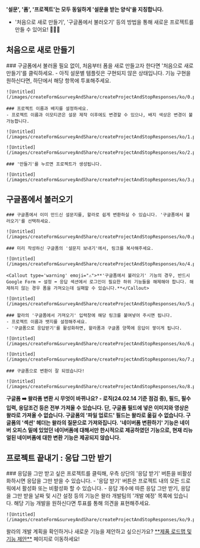 
<Callout type='warning' emoji="⚠️">**'설문', '폼', '프로젝트'는 모두 동일하게 '설문을 받는 양식'을 지칭합니다.**</Callout>

- '처음으로 새로 만들기', '구글폼에서 불러오기' 등의 방법을 통해 새로운 프로젝트를 만들 수 있어요! 🙆🏻‍♀️

## 처음으로 새로 만들기

<Steps>
    ### 구글폼에서 불러올 필요 없이, 처음부터 폼을 새로 만들고자 한다면 '처음으로 새로 만들기'를 클릭하세요.
    - 아직 설문별 템플릿은 구현되지 않은 상태입니다. 기능 구현을 원하신다면, 하단에서 해당 항목에 투표해주세요.

    ![Untitled](/images/createForm&surveyAndShare/createProjectAndStopResponses/ko/0.png)

    ### 프로젝트 이름과 배지를 설정하세요.
    - 프로젝트 이름과 이모티콘은 설문 제작 이후에도 변경할 수 있으나, 배지 색상은 변경이 불가능합니다.

    ![Untitled](/images/createForm&surveyAndShare/createProjectAndStopResponses/ko/1.png)

    ![Untitled](/images/createForm&surveyAndShare/createProjectAndStopResponses/ko/2.png)

    ### '만들기'를 누르면 프로젝트가 생성됩니다.

    ![Untitled](/images/createForm&surveyAndShare/createProjectAndStopResponses/ko/3.png)

</Steps>

## 구글폼에서 불러오기

<Steps>

    ### 구글폼에서 이미 만드신 설문지를, 왈라로 쉽게 변환하실 수 있습니다. '구글폼에서 불러오기'를 선택하세요.

    ![Untitled](/images/createForm&surveyAndShare/createProjectAndStopResponses/ko/0.png)

    ### 미리 작성하신 구글폼의 '설문지 보내기'에서, 링크를 복사해주세요.

    ![Untitled](/images/createForm&surveyAndShare/createProjectAndStopResponses/ko/4.png)

    <Callout type='warning' emoji="⚠️">**'구글폼에서 불러오기' 기능의 경우, 반드시 Google Form ➡️ 설정 ➡️ 응답 섹션에서 로그인이 필요한 하위 기능들을 해제해야 합니다. 해제하지 않는 경우 폼을 가져오는데 실패할 수 있습니다.**</Callout>

    ![Untitled](/images/createForm&surveyAndShare/createProjectAndStopResponses/ko/5.png)

    ### 왈라의 '구글폼에서 가져오기' 입력창에 해당 링크를 붙여넣어 주시면 됩니다.
    - 프로젝트 이름과 뱃지를 설정해주세요.
    - '구글폼으로 응답받기'를 활성화하면, 왈라폼과 구글폼 양쪽에 응답이 쌓이게 됩니다.

    ![Untitled](/images/createForm&surveyAndShare/createProjectAndStopResponses/ko/6.png)

    ![Untitled](/images/createForm&surveyAndShare/createProjectAndStopResponses/ko/7.png)

    ### 구글폼으로 변환이 잘 되었습니다!

    ![Untitled](/images/createForm&surveyAndShare/createProjectAndStopResponses/ko/8.png)

</Steps>

<Callout type='info' emoji="🔔">**구글폼 ➡️ 왈라폼 변환 시 무엇이 바뀌나요? - 로직(24.02.14 기준 점검 중), 필드, 필수입력, 응답조건 등은 전부 가져올 수 있습니다. 단, 구글폼 필드에 넣은 이미지와 영상은 왈라로 가져올 수 없습니다. 구글폼의 '파일 업로드' 필드는 왈라로 옮길 수 없습니다. 구글폼의 '섹션' 헤더는 왈라의 질문으로 가져와집니다.**</Callout>
<Callout type='warning' emoji="⚠️">**'네이버폼 변환하기' 기능은 네이버 오피스 밑에 있었던 네이버폼에 대해서만 한시적으로 제공하였던 기능으로, 현재 리뉴얼된 네이버폼에 대한 변환 기능은 제공되지 않습니다.**</Callout>

## 프로젝트 끝내기 : 응답 그만 받기

<Steps>
    ### 응답을 그만 받고 싶은 프로젝트를 클릭해, 우측 상단의 '응답 받기' 버튼을 비활성화하시면 응답을 그만 받을 수 있습니다.
    - '응답 받기' 버튼은 프로젝트 내의 모든 드로워에서 활성화 또는 비활성화 할 수 있습니다.
    - 응답 개수에 따른 응답 그만 받기, 응답을 그만 받을 날짜 및 시간 설정 등의 기능은 왈라 개발팀의 '개발 예정' 목록에 있습니다. 해당 기능 개발을 원하신다면 투표를 통해 의견을 표현해주세요.

    ![Untitled](/images/createForm&surveyAndShare/createProjectAndStopResponses/ko/9.png)

</Steps>

<Callout type='info' emoji="🔔">
    왈라의 개발 계획을 확인하거나 새로운 기능을 제안하고 싶으신가요? <a href='https://app.walla.my/signin?redirectUrl=/support/featureRequest' target="_blank" rel="noopener noreferrer"
                                            style={{textDecoration: 'underline'}}>**제품 로드맵 및 기능 제안**</a> 페이지로
    이동하세요!
</Callout>